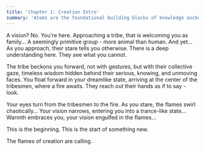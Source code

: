 ```yaml
---
title: 'Chapter 1: Creation Intro'
summary: 'Atoms are the foundational building blocks of knowledge anchoring data and perceptions; practice creating one for a web3 project/topic of your choice.'
---
```


A vision? No. You're here. Approaching a tribe, that is welcoming you as family... A seemingly primitive group - more animal than human. And yet... As you approach, their stare tells you otherwise. There is a deep understanding here. They see what you cannot.

The tribe beckons you forward, not with gestures, but with their collective gaze, timeless wisdom hidden behind their serious, knowing, and unmoving faces. You float forward in your dreamlike state, arriving at the center of the tribesmen, where a fire awaits. They reach out their hands as if to say - look.

Your eyes turn from the tribesmen to the fire. As you stare, the flames swirl chaotically… Your vision narrows, entering you into a trance-like state... Warmth embraces you, your vision engulfed in the flames…

This is the beginning. This is the start of something new.

The flames of creation are calling.
